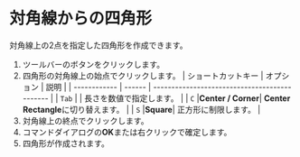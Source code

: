 
# 対角線からの四角形

対角線上の2点を指定した四角形を作成できます。

<Reference shortcut='' command='Corner Rectangle' button='ツールバー' />

1. ツールバーのボタンをクリックします。
2. 四角形の対角線上の始点でクリックします。
   | ショートカットキー | オプション | 説明                                   |
   | ------------ | ------ | --------------------------------------------- |
   | `Tab`        |        | 長さを数値で指定します。 |
   | `C`          |**Center / Corner**| **Center Rectangle**に切り替えます。 |
   | `S`          |**Square**| 正方形に制限します。 |
3. 対角線上の終点でクリックします。
4. コマンドダイアログの**OK**または右クリックで確定します。
5. 四角形が作成されます。

